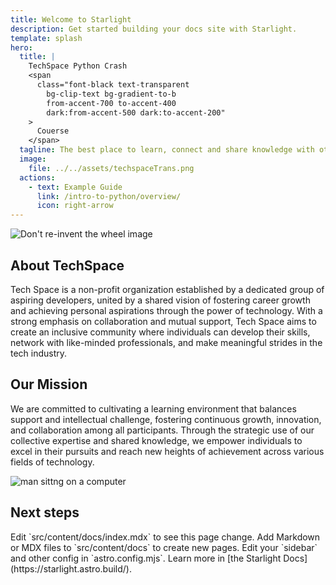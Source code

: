```yaml
---
title: Welcome to Starlight
description: Get started building your docs site with Starlight.
template: splash
hero:
  title: |
    TechSpace Python Crash 
    <span
      class="font-black text-transparent
        bg-clip-text bg-gradient-to-b
        from-accent-700 to-accent-400
        dark:from-accent-500 dark:to-accent-200"
    >
      Couerse  
    </span>
  tagline: The best place to learn, connect and share knowledge with others
  image:
    file: ../../assets/techspaceTrans.png
  actions:
    - text: Example Guide
      link: /intro-to-python/overview/
      icon: right-arrow
---
```



<section class="grid grid-cols-1 md:grid-cols-2 gap-10 py-10">
   <div class="h-full overflow-hidden md:order-first order-last">
    <img src="https://www.pinterest.com/pin/3799980929448921/" alt="Don't re-invent the wheel image" class="w-full h-full object-cover" />
 </div>

  <div class="space-y-4">
    <h1>
      About TechSpace
    </h1>
    <p>
      Tech Space is a non-profit organization established by a dedicated group of aspiring developers, united by a shared vision of fostering career growth and achieving personal aspirations through the power of technology. With a strong emphasis on collaboration and mutual support, Tech Space aims to create an inclusive community where individuals can develop their skills, network with like-minded professionals, and make meaningful strides in the tech industry.
    </p>
  </div>
</section>

<section class="grid grid-cols-1 md:grid-cols-2 gap-12 py-14">
  <div class="space-y-4">
    <h1>Our Mission</h1>
    <p>
      We are committed to cultivating a learning environment that balances support and intellectual challenge, fostering continuous growth, innovation, and collaboration among all participants. Through the strategic use of our collective expertise and shared knowledge, we empower individuals to excel in their pursuits and reach new heights of achievement across various fields of technology.
    </p>
  </div>

  <div class="h-full overflow-hidden">
    <img src="https://codesweetly.com/_astro/undraw-developer-codesweetly.D6ntMCde_1WrohD.svg" alt="man sittng on a computer" class="w-full h-full object-cover" />
 </div>
</section>

## Next steps

<CardGrid stagger>
  <Card title="Update content" icon="pencil">
    Edit `src/content/docs/index.mdx` to see this page change.
  </Card>
  <Card title="Add new content" icon="add-document">
    Add Markdown or MDX files to `src/content/docs` to create new pages.
  </Card>
  <Card title="Configure your site" icon="setting">
    Edit your `sidebar` and other config in `astro.config.mjs`.
  </Card>
  <Card title="Read the docs" icon="open-book">
    Learn more in [the Starlight Docs](https://starlight.astro.build/).
  </Card>
</CardGrid>
